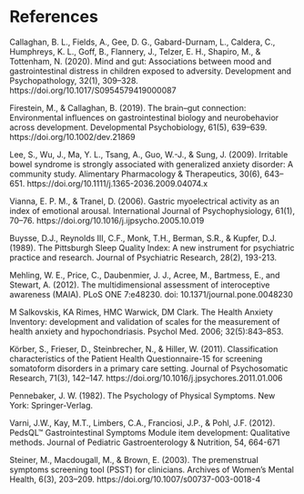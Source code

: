 # References

Callaghan, B. L., Fields, A., Gee, D. G., Gabard-Durnam, L., Caldera, C., Humphreys, K. L., Goff, B., Flannery, J., Telzer, E. H., Shapiro, M., & Tottenham, N. (2020). Mind and gut: Associations between mood and gastrointestinal distress in children exposed to adversity. Development and Psychopathology, 32(1), 309–328. https://doi.org/10.1017/S0954579419000087

Firestein, M., & Callaghan, B. (2019). The brain–gut connection: Environmental influences on gastrointestinal biology and neurobehavior across development. Developmental Psychobiology, 61(5), 639–639. https://doi.org/10.1002/dev.21869

Lee, S., Wu, J., Ma, Y. L., Tsang, A., Guo, W.-J., & Sung, J. (2009). Irritable bowel syndrome is strongly associated with generalized anxiety disorder: A community study. Alimentary Pharmacology & Therapeutics, 30(6), 643–651. https://doi.org/10.1111/j.1365-2036.2009.04074.x

Vianna, E. P. M., & Tranel, D. (2006). Gastric myoelectrical activity as an index of emotional arousal. International Journal of Psychophysiology, 61(1), 70–76. https://doi.org/10.1016/j.ijpsycho.2005.10.019

Buysse, D.J., Reynolds III, C.F., Monk, T.H., Berman, S.R., & Kupfer, D.J. (1989). The Pittsburgh Sleep Quality Index: A new instrument for psychiatric practice and research. Journal of Psychiatric Research, 28(2), 193-213.

Mehling, W. E., Price, C., Daubenmier, J. J., Acree, M., Bartmess, E., and Stewart, A. (2012). The multidimensional assessment of interoceptive awareness (MAIA). PLoS ONE 7:e48230. doi: 10.1371/journal.pone.0048230

M Salkovskis, KA Rimes, HMC Warwick, DM Clark. The Health Anxiety Inventory: development and validation of scales for the measurement of health anxiety and hypochondriasis. Psychol Med. 2006; 32(5):843–853.

Körber, S., Frieser, D., Steinbrecher, N., & Hiller, W. (2011). Classification characteristics of the Patient Health Questionnaire-15 for screening somatoform disorders in a primary care setting. Journal of Psychosomatic Research, 71(3), 142–147. https://doi.org/10.1016/j.jpsychores.2011.01.006

Pennebaker, J. W. (1982). The Psychology of Physical Symptoms. New York: Springer-Verlag.

Varni, J.W., Kay, M.T., Limbers, C.A., Franciosi, J.P., & Pohl, J.F. (2012). PedsQL™ Gastrointestinal Symptoms Module item development: Qualitative methods. Journal of Pediatric Gastroenterology & Nutrition, 54, 664-671

Steiner, M., Macdougall, M., & Brown, E. (2003). The premenstrual symptoms screening tool (PSST) for clinicians. Archives of Women’s Mental Health, 6(3), 203–209. https://doi.org/10.1007/s00737-003-0018-4